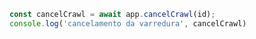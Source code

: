 ```js Node
const cancelCrawl = await app.cancelCrawl(id);
console.log('cancelamento da varredura', cancelCrawl)
```
